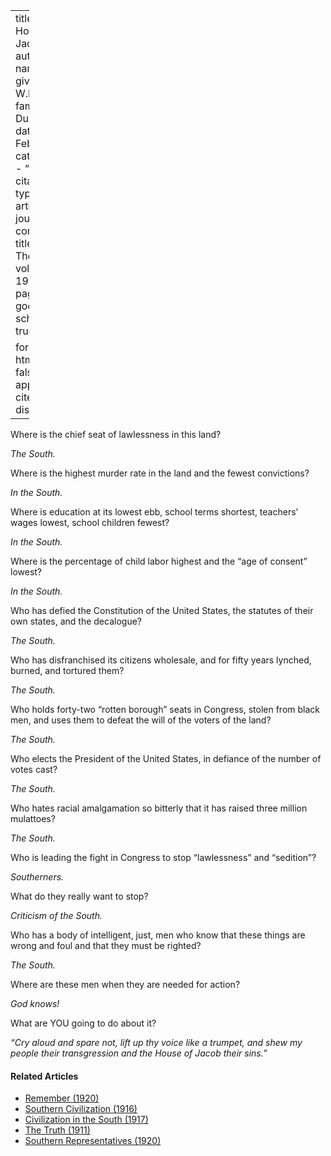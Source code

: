 
---
title: 'The House of Jacob'
author:
  - name:
      given: W.E.B.
      family: Du Bois
date: Feb. 1920
categories: 
  - ""
citation: 
  type: article-journal
  container-title: The Crisis
  volume: 19
  issue: 4
  page: 171
google-scholar: true

format:
  html:
    toc: false
    appendix-cite-as: display
---



Where is the chief seat of lawlessness in this land?

*The South.*

Where is the highest murder rate in the land and the fewest convictions?

*In the South.*

Where is education at its lowest ebb, school terms shortest, teachers' wages lowest, school children fewest?

*In the South.*

Where is the percentage of child labor highest and the "age of consent" lowest?

*In the South.*

Who has defied the Constitution of the United States, the statutes of their own states, and the decalogue?

*The South.*

Who has disfranchised its citizens wholesale, and for fifty years lynched, burned, and tortured them?

*The South.*

Who holds forty-two "rotten borough" seats in Congress, stolen from black men, and uses them to defeat the will of the voters of the land?

*The South.*

Who elects the President of the United States, in defiance of the number of votes cast?

*The South.*

Who hates racial amalgamation so bitterly that it has raised three million mulattoes?

*The South.*

Who is leading the fight in Congress to stop "lawlessness" and "sedition"?

*Southerners.*

What do they really want to stop?

*Criticism of the South.*

Who has a body of intelligent, just, men who know that these things are wrong and foul and that they must be righted?

*The South.*

Where are these men when they are needed for action?

*God knows!*

What are YOU going to do about it?

*"Cry aloud and spare not, lift up thy voice like a trumpet, and shew my people their transgression and the House of Jacob their sins."*

<!-- Similar articles start here -->
<div  class="clear-wrap"></div>

#### Related Articles

* [Remember (1920)](/Volumes/19/06/remember.html)
* [Southern Civilization (1916)](/Volumes/13/01/southern_civilization.html)
* [Civilization in the South (1917)](/Volumes/13/05/civilization_in_south.html)
* [The Truth (1911)](/Volumes/01/03/truth.html)
* [Southern Representatives (1920)](/Volumes/19/06/southern_representatives.html)

<!-- Similar articles end here -->